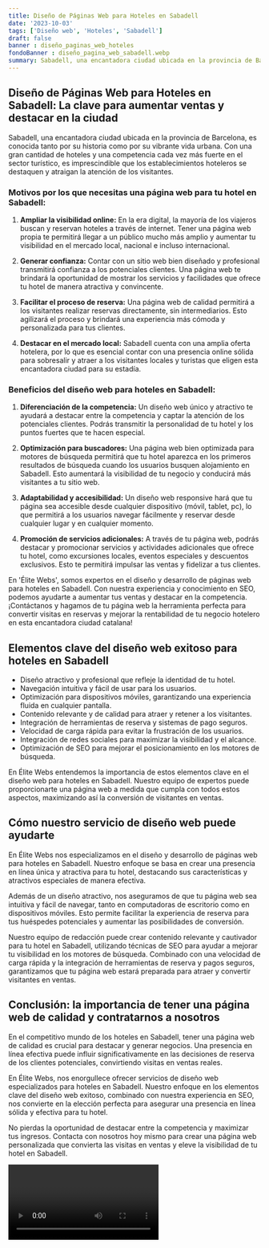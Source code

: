 ```yaml
---
title: Diseño de Páginas Web para Hoteles en Sabadell
date: '2023-10-03'
tags: ['Diseño web', 'Hoteles', 'Sabadell']
draft: false
banner : diseño_paginas_web_hoteles
fondoBanner : diseño_pagina_web_sabadell.webp
summary: Sabadell, una encantadora ciudad ubicada en la provincia de Barcelona, es conocida tanto por su historia como por su vibrante vida urbana. Con una gran cantidad de hoteles y una competencia cada vez más fuerte en el sector turístico, es imprescindible que los establecimientos hoteleros se destaquen y atraigan la atención de los visitantes.
---
```


## Diseño de Páginas Web para Hoteles en Sabadell: La clave para aumentar ventas y destacar en la ciudad

Sabadell, una encantadora ciudad ubicada en la provincia de Barcelona, es conocida tanto por su historia como por su vibrante vida urbana. Con una gran cantidad de hoteles y una competencia cada vez más fuerte en el sector turístico, es imprescindible que los establecimientos hoteleros se destaquen y atraigan la atención de los visitantes.

### Motivos por los que necesitas una página web para tu hotel en Sabadell:

1. **Ampliar la visibilidad online:** En la era digital, la mayoría de los viajeros buscan y reservan hoteles a través de internet. Tener una página web propia te permitirá llegar a un público mucho más amplio y aumentar tu visibilidad en el mercado local, nacional e incluso internacional.

2. **Generar confianza:** Contar con un sitio web bien diseñado y profesional transmitirá confianza a los potenciales clientes. Una página web te brindará la oportunidad de mostrar los servicios y facilidades que ofrece tu hotel de manera atractiva y convincente.

3. **Facilitar el proceso de reserva:** Una página web de calidad permitirá a los visitantes realizar reservas directamente, sin intermediarios. Esto agilizará el proceso y brindará una experiencia más cómoda y personalizada para tus clientes.

4. **Destacar en el mercado local:** Sabadell cuenta con una amplia oferta hotelera, por lo que es esencial contar con una presencia online sólida para sobresalir y atraer a los visitantes locales y turistas que eligen esta encantadora ciudad para su estadía.

### Beneficios del diseño web para hoteles en Sabadell:

1. **Diferenciación de la competencia:** Un diseño web único y atractivo te ayudará a destacar entre la competencia y captar la atención de los potenciales clientes. Podrás transmitir la personalidad de tu hotel y los puntos fuertes que te hacen especial.

2. **Optimización para buscadores:** Una página web bien optimizada para motores de búsqueda permitirá que tu hotel aparezca en los primeros resultados de búsqueda cuando los usuarios busquen alojamiento en Sabadell. Esto aumentará la visibilidad de tu negocio y conducirá más visitantes a tu sitio web.

3. **Adaptabilidad y accesibilidad:** Un diseño web responsive hará que tu página sea accesible desde cualquier dispositivo (móvil, tablet, pc), lo que permitirá a los usuarios navegar fácilmente y reservar desde cualquier lugar y en cualquier momento.

4. **Promoción de servicios adicionales:** A través de tu página web, podrás destacar y promocionar servicios y actividades adicionales que ofrece tu hotel, como excursiones locales, eventos especiales y descuentos exclusivos. Esto te permitirá impulsar las ventas y fidelizar a tus clientes.

En 'Élite Webs', somos expertos en el diseño y desarrollo de páginas web para hoteles en Sabadell. Con nuestra experiencia y conocimiento en SEO, podemos ayudarte a aumentar tus ventas y destacar en la competencia. ¡Contáctanos y hagamos de tu página web la herramienta perfecta para convertir visitas en reservas y mejorar la rentabilidad de tu negocio hotelero en esta encantadora ciudad catalana!

<GifSeo />

<Cta />

## Elementos clave del diseño web exitoso para hoteles en Sabadell

- Diseño atractivo y profesional que refleje la identidad de tu hotel.
- Navegación intuitiva y fácil de usar para los usuarios.
- Optimización para dispositivos móviles, garantizando una experiencia fluida en cualquier pantalla.
- Contenido relevante y de calidad para atraer y retener a los visitantes.
- Integración de herramientas de reserva y sistemas de pago seguros.
- Velocidad de carga rápida para evitar la frustración de los usuarios.
- Integración de redes sociales para maximizar la visibilidad y el alcance.
- Optimización de SEO para mejorar el posicionamiento en los motores de búsqueda.

En Élite Webs entendemos la importancia de estos elementos clave en el diseño web para hoteles en Sabadell. Nuestro equipo de expertos puede proporcionarte una página web a medida que cumpla con todos estos aspectos, maximizando así la conversión de visitantes en ventas.

## Cómo nuestro servicio de diseño web puede ayudarte

En Élite Webs nos especializamos en el diseño y desarrollo de páginas web para hoteles en Sabadell. Nuestro enfoque se basa en crear una presencia en línea única y atractiva para tu hotel, destacando sus características y atractivos especiales de manera efectiva.

Además de un diseño atractivo, nos aseguramos de que tu página web sea intuitiva y fácil de navegar, tanto en computadoras de escritorio como en dispositivos móviles. Esto permite facilitar la experiencia de reserva para tus huéspedes potenciales y aumentar las posibilidades de conversión.

Nuestro equipo de redacción puede crear contenido relevante y cautivador para tu hotel en Sabadell, utilizando técnicas de SEO para ayudar a mejorar tu visibilidad en los motores de búsqueda. Combinado con una velocidad de carga rápida y la integración de herramientas de reserva y pagos seguros, garantizamos que tu página web estará preparada para atraer y convertir visitantes en ventas.

## Conclusión: la importancia de tener una página web de calidad y contratarnos a nosotros

En el competitivo mundo de los hoteles en Sabadell, tener una página web de calidad es crucial para destacar y generar negocios. Una presencia en línea efectiva puede influir significativamente en las decisiones de reserva de los clientes potenciales, convirtiendo visitas en ventas reales.

En Élite Webs, nos enorgullece ofrecer servicios de diseño web especializados para hoteles en Sabadell. Nuestro enfoque en los elementos clave del diseño web exitoso, combinado con nuestra experiencia en SEO, nos convierte en la elección perfecta para asegurar una presencia en línea sólida y efectiva para tu hotel.

No pierdas la oportunidad de destacar entre la competencia y maximizar tus ingresos. Contacta con nosotros hoy mismo para crear una página web personalizada que convierta las visitas en ventas y eleve la visibilidad de tu hotel en Sabadell.

<Video />

<CtaBot job='Hoteles' city='Sabadell'/>

<Gmaps query='Sabadell+españa+maps' />